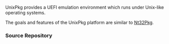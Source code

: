 <!-- [[Category:EDKII Packages]] -->
UnixPkg provides a UEFI emulation environment which runs under Unix-like operating systems.

The goals and features of the UnixPkg platform are similar to [[Nt32Pkg]].

===Source Repository===
{{Edk2SubPkg|UnixPkg}}